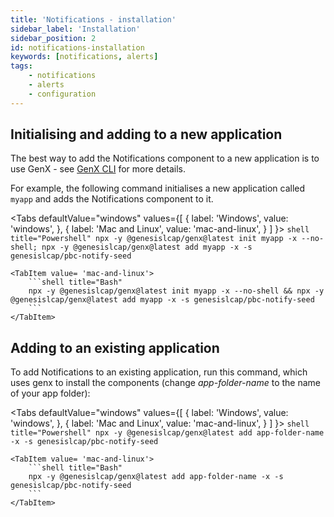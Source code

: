 ```yaml
---
title: 'Notifications - installation'
sidebar_label: 'Installation'
sidebar_position: 2
id: notifications-installation
keywords: [notifications, alerts]
tags:
    - notifications
    - alerts
    - configuration
---
```




## Initialising and adding to a new application

The best way to add the Notifications component to a new application is to use GenX - see [GenX CLI](/develop/development-environment/genx/) for more details.

For example, the following command initialises a new application called `myapp` and adds the Notifications component to it.

<Tabs
    defaultValue="windows"
    values={[
        { label: 'Windows', value: 'windows', },
        { label: 'Mac and Linux', value: 'mac-and-linux', }
    ]
    }>
    <TabItem value="windows">
        ```shell title="Powershell"
        npx -y @genesislcap/genx@latest init myapp -x --no-shell; npx -y @genesislcap/genx@latest add myapp -x -s genesislcap/pbc-notify-seed
        ```
    </TabItem>

    <TabItem value= 'mac-and-linux'>
        ```shell title="Bash"
        npx -y @genesislcap/genx@latest init myapp -x --no-shell && npx -y @genesislcap/genx@latest add myapp -x -s genesislcap/pbc-notify-seed
        ```
    </TabItem>
</Tabs>

## Adding to an existing application

To add Notifications to an existing application, run this command, which uses genx to install the components (change _app-folder-name_ to the name of your app folder):

<Tabs
    defaultValue="windows"
    values={[
        { label: 'Windows', value: 'windows', },
        { label: 'Mac and Linux', value: 'mac-and-linux', }
    ]
    }>
    <TabItem value="windows">
        ```shell title="Powershell"
        npx -y @genesislcap/genx@latest add app-folder-name -x -s genesislcap/pbc-notify-seed
        ```
    </TabItem>

    <TabItem value= 'mac-and-linux'>
        ```shell title="Bash"
        npx -y @genesislcap/genx@latest add app-folder-name -x -s genesislcap/pbc-notify-seed
        ```
    </TabItem>
</Tabs>
